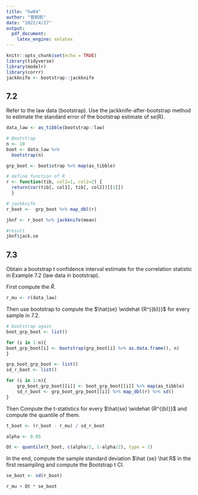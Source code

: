 ```yaml
---
title: "hw04"
author: "曾舸舵"
date: "2022/4/27"
output:
  pdf_document:
    latex_engine: xelatex
---
```


```r
knitr::opts_chunk$set(echo = TRUE)
library(tidyverse)
library(modelr)
library(corrr)
jackknife <- bootstrap::jackknife
```

## 7.2

Refer to the law data (bootstrap). Use the jackknife-after-bootstrap method to estimate the standard error of the bootstrap estimate of se(R).

```r
data_law <- as_tibble(bootstrap::law)

# Bootstrap
n <- 10
boot <- data_law %>% 
  bootstrap(n)

grp_boot <- boot$strap %>% map(as_tibble)

# define function of R
r <- function(tib, col1=1, col2=2) {
  return(cor(tib[, col1], tib[, col2])[[1]])
  }

# jackknife
r_boot <-  grp_boot %>% map_dbl(r)

jknf <- r_boot %>% jackknife(mean)

#result
jknf$jack.se
```

## 7.3

Obtain a bootstrap t confidence interval estimate for the correlation statistic in Example 7.2 (law data in bootstrap).

First compute the $\hat R$.

```r
r_mu <- r(data_law)
```

Then use bootstrap to compute the $\hat{se} \widehat {R^{(b)}}$ for every sample in 7.2.

```r
# bootstrap again
boot_grp_boot <- list()

for (i in 1:n){
boot_grp_boot[i] <- bootstrap(grp_boot[i] %>% as.data.frame(), n)
}

grp_boot_grp_boot <- list()
sd_r_boot <- list()

for (i in 1:n){
    grp_boot_grp_boot[[i]] <- boot_grp_boot[[i]] %>% map(as_tibble)
    sd_r_boot <- grp_boot_grp_boot[[i]] %>% map_dbl(r) %>% sd()
}
```

Then Compute the t-statistics for every $\hat{se} \widehat {R^{(b)}}$ and compute the quantile of them.

```r

t_boot <- (r_boot - r_mu) / sd_r_boot

alpha <- 0.05

Qt <- quantile(t_boot, c(alpha/2, 1-alpha/2), type = 1)
```

In the end, compute the sample standard deviation $\hat {se} \hat R$ in the first resampling and compute the Bootstrap t CI.

``` r
se_boot <- sd(r_boot)

r_mu + Qt * se_boot
```

```r

```

```r

```

```r

```

```r

```

```r

```
